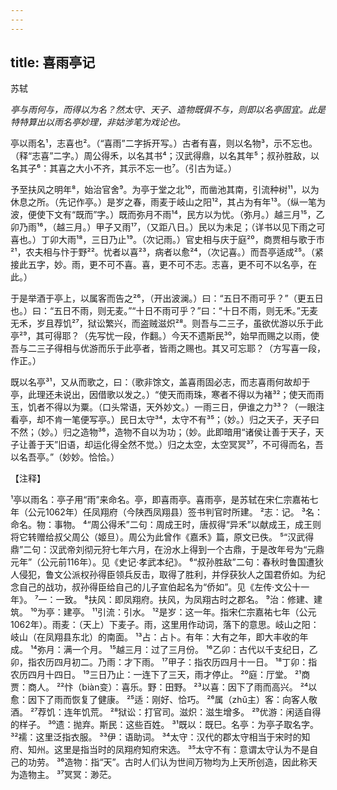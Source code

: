 ```yaml
---
---
---
```

title: 喜雨亭记
---



苏轼

*亭与雨何与，而得以为名？然太守、天子、造物既俱不与，则即以名亭固宜。此是特特算出以雨名亭妙理，非姑涉笔为戏论也。*

亭以雨名¹，志喜也²。（“喜雨”二字拆开写。）古者有喜，则以名物³，示不忘也。（释“志喜”二字。）周公得禾，以名其书⁴；汉武得鼎，以名其年⁵；叔孙胜敌，以名其子⁶：其喜之大小不齐，其示不忘一也⁷。（引古为证。）

予至扶风之明年⁸，始治官舍⁹。为亭于堂之北¹⁰，而凿池其南，引流种树¹¹，以为休息之所。（先记作亭。）是岁之春，雨麦于岐山之阳¹²，其占为有年¹³。（纵一笔为波，便使下文有“既而”字。）既而弥月不雨¹⁴，民方以为忧。（弥月。）越三月¹⁵，乙卯乃雨¹⁶，（越三月。）甲子又雨¹⁷，（又距八日。）民以为未足；（详书以见下雨之可喜也。）丁卯大雨¹⁸，三日乃止¹⁹。（次记雨。）官史相与庆于庭²⁰，商贾相与歌于市²¹，农夫相与忭于野²²。忧者以喜²³，病者以愈²⁴，（次记喜。）而吾亭适成²⁵。（紧接此五字，妙。雨，更不可不喜。喜，更不可不志。志喜，更不可不以名亭，在此。）

于是举酒于亭上，以属客而告之²⁶，（开出波澜。）曰：“五日不雨可乎？”（更五日也。）曰：“五日不雨，则无麦。”“十日不雨可乎？”曰：“十日不雨，则无禾。”无麦无禾，岁且荐饥²⁷，狱讼繁兴，而盗贼滋炽²⁸。则吾与二三子，虽欲优游以乐于此亭²⁹，其可得耶？（先写忧一段，作翻。）今天不遗斯民³⁰，始早而赐之以雨，使吾与二三子得相与优游而乐于此亭者，皆雨之赐也。其又可忘耶？（方写喜一段，作正。）

既以名亭³¹，又从而歌之，曰：（歌非馀文，盖喜雨固必志，而志喜雨何故却于亭，此理还未说出，因借歌以发之。）“使天而雨珠，寒者不得以为褚³²；使天而雨玉，饥者不得以为粟。（口头常语，天外妙文。）一雨三日，伊谁之力³³？（一眼注看亭，却不肯一笔便写亭。）民日太守³⁴，太守不有³⁵；（妙。）归之天子，天子曰不然；（妙。）归之造物³⁶，造物不自以为功；（妙。此即暗用“诸侯让善于天子，天子让善于天”旧语，却运化得全然不觉。）归之太空，太空冥冥³⁷，不可得而名，吾以名吾亭。”（妙妙。恰恰。）

【注释】

¹亭以雨名：亭子用“雨”来命名。亭，即喜雨亭。喜雨亭，是苏轼在宋仁宗嘉祐七年（公元1062年）任凤翔府（今陕西凤翔县）签书判官时所建。
²志：记。
³名：命名。物：事物。
⁴“周公得禾”二句：周成王时，唐叔得“异禾”以献成王，成王则将它转赠给叔父周公（姬旦）。周公为此曾作《嘉禾》篇，原文已佚。
⁵“汉武得鼎”二句：汉武帝刘彻元狩七年六月，在汾水上得到一个古鼎，于是改年号为“元鼎元年”（公元前116年）。见《史记·孝武本纪》。
⁶“叔孙胜敌”二句：春秋时鲁国遭狄人侵犯，鲁文公派权孙得臣领兵反击，取得了胜利，并俘获狄人之国君侨如。为纪念自己的战功，叔孙得臣给自己的儿子宣伯起名为“侨如”。见《左传·文公十一年》。
⁷一：一致。
⁸扶风：即凤翔府。扶风，为凤翔古时之郡名。
⁹治：修建、建筑。
¹⁰为亭：建亭。
¹¹引流：引水。
¹²是岁：这一年。指宋仁宗嘉祐七年（公元1062年）。雨麦：（天上）下麦子。雨，这里用作动词，落下的意思。岐山之阳：岐山（在凤翔县东北）的南面。
¹³占：占卜。有年：大有之年，即大丰收的年成。
¹⁴弥月：满一个月。
¹⁵越三月：过了三月份。
¹⁶乙卯：古代以千支纪日，乙卯，指农历四月初二。乃雨：才下雨。
¹⁷甲子：指农历四月十一日。
¹⁸丁卯：指农历四月十四日。
¹⁹三日乃止：一连下了三天，雨才停止。
²⁰庭：厅堂。
²¹商贾：商人。
²²忭（biàn变）：喜乐。野：田野。
²³以喜：因下了雨而高兴。
²⁴以愈：因下了雨而恢复了健康。
²⁵适：刚好、恰巧。
²⁶属（zhǔ主）客：向客人敬酒。
²⁷荐饥：连年饥荒。
²⁸狱讼：打官司。滋炽：滋生增多。
²⁹优游：闲适自得的样子。
³⁰遗：抛弃。斯民：这些百姓。
³¹既以：既巳。名亭：为亭子取名字。
³²襦：这里泛指衣服。
³³伊：语助词。
³⁴太守：汉代的郡太守相当于宋时的知府、知州。这里是指当时的凤翔府知府宋选。
³⁵太守不有：意谓太守认为不是自己的功劳。
³⁶造物：指“天”。古时人们认为世间万物均为上天所创造，因此称天为造物主。
³⁷冥冥：渺茫。
